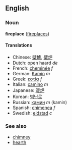 ==English==
===Noun===
'''fireplace''' ([[fireplaces]])

====Translations====
*Chinese: [[壁爐]], [[壁炉]]
*Dutch: open haard ''de''
*French: [[cheminée]] ''f''
*German: [[Kamin]] ''m''
*Greek: [[εστία]] ''f''
*Italian: [[camino]] ''m''
*Japanese: [[暖炉]]
*Korean: [[벽난로]]
*Russian: [[камин]] ''m'' (kamin)
*Spanish: [[chimenea]] ''f''
*Swedish: [[eldstad]] ''c''

===See also===
*[[chimney]]
*[[hearth]]